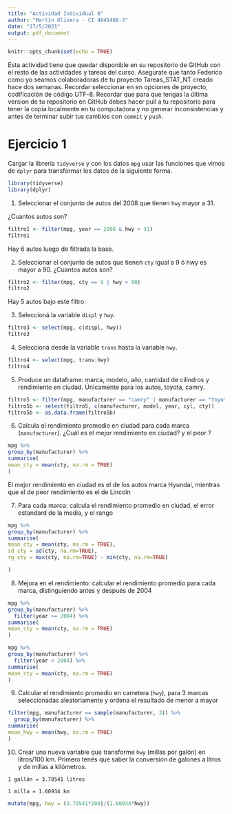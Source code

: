 ```yaml
---
title: "Actividad Individual 8"
author: "Martín Olivera - CI 4845488-3"
date: "17/5/2021"
output: pdf_document
---
```




```r
knitr::opts_chunk$set(echo = TRUE)
```

Esta actividad tiene que quedar disponible en su repositorio de GitHub con el resto de las actividades y tareas del curso. Asegurate que tanto Federico como yo seamos colaboradoras de tu proyecto Tareas_STAT_NT creado hace dos semanas.
Recordar seleccionar en en opciones de proyecto, codificación de código UTF-8.
Recordar que para que tengas la última version de tu repositorio en GitHub debes hacer pull a tu repositorio para tener la copia localmente en tu computadora y no generar inconsistencias y antes de terminar subir tus cambios con `commit` y `push`.




# Ejercicio 1
Cargar la librería `tidyverse` y con los datos `mpg` usar las funciones que vimos de `dplyr` para  transformar los datos de la siguiente forma. 

```r
library(tidyverse)
library(dplyr)
```


1. Seleccionar el conjunto de autos del 2008 que tienen `hwy` mayor a 31.

¿Cuantos autos son?

```r
filtro1 <- filter(mpg, year == 2008 & hwy > 31)
filtro1
```
Hay 6 autos luego de filtrada la base.


2. Seleccionar el conjunto de autos que tienen `cty` igual a 9 ó hwy es mayor a 90. ¿Cuantos autos son? 

```r
filtro2 <- filter(mpg, cty == 9 | hwy > 90)
filtro2
```

Hay 5 autos bajo este filtro. 

3. Seleccioná la variable `displ` y `hwy`.

```r
filtro3 <- select(mpg, c(displ, hwy))
filtro3
```

4. Seleccioná desde la variable `trans` hasta la variable `hwy`.

```r
filtro4 <- select(mpg, trans:hwy)
filtro4
```

5. Produce un dataframe: marca, modelo, año, cantidad de cilindros y rendimiento en ciudad. Únicamente para los autos, toyota, camry. 

```r
filtro5 <- filter(mpg, manufacturer == "camry" | manufacturer == "toyota")
filtro5b <- select(filtro5, c(manufacturer, model, year, cyl, cty))
filtro5b <- as.data.frame(filtro5b)

```

6. Calcula el rendimiento promedio en ciudad para cada marca (`manufacturer`). ¿Cuál es el mejor rendimiento en ciudad? y el peor ?  

```r
mpg %>%
group_by(manufacturer) %>%
summarise(
mean_cty = mean(cty, na.rm = TRUE)
)

```
El mejor rendimiento en ciudad es el de los autos marca Hyundai, mientras que el de peor rendimiento es el de Lincoln

7. Para cada marca: calcula el rendimiento promedio en ciudad, el error estandard de la media, y el rango


```r
mpg %>%
group_by(manufacturer) %>%
summarise(
mean_cty = mean(cty, na.rm = TRUE),
sd_cty = sd(cty, na.rm=TRUE),
rg_cty = max(cty, na.rm=TRUE) - min(cty, na.rm=TRUE)

)
```

8. Mejora en el rendimiento: calcular el rendimiento promedio para cada marca, distinguiendo antes y después de 2004

```r
mpg %>%
group_by(manufacturer) %>%
  filter(year >= 2004) %>%
summarise(
mean_cty = mean(cty, na.rm = TRUE)
)  

mpg %>%
group_by(manufacturer) %>%
  filter(year < 2004) %>%
summarise(
mean_cty = mean(cty, na.rm = TRUE)
)  

```


9. Calcular el rendimiento promedio en carretera (`hwy`), para 3 marcas seleccionadas aleatoriamente y ordena el resultado de menor a mayor

```r
filter(mpg, manufacturer == sample(manufacturer, 3)) %>%
  group_by(manufacturer) %>%
summarise(
mean_hwy = mean(hwy, na.rm = TRUE)
)
```

10. Crear una nueva variable que transforme  `hwy` (millas por galón) en litros/100 km.
Primero tenés que saber la conversión de galones a litros y de millas a kilómetros.


`1 gallón = 3.78541 litros`

`1 milla = 1.60934 km`

```r
mutate(mpg, hwy = (3.78541*100)/(1.60934*hwy))

```


